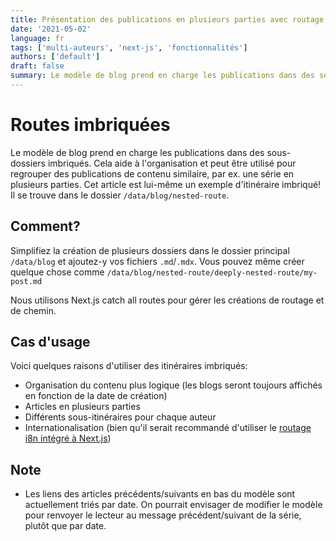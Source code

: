```yaml
---
title: Présentation des publications en plusieurs parties avec routage imbriqué
date: '2021-05-02'
language: fr
tags: ['multi-auteurs', 'next-js', 'fonctionnalités']
authors: ['default']
draft: false
summary: Le modèle de blog prend en charge les publications dans des sous-dossiers imbriqués. Cela peut être utilisé pour regrouper les publications de contenu similaire, par ex. un cours en plusieurs parties. Cet article est lui-même un exemple de routage imbriqué!
---
```


# Routes imbriquées

Le modèle de blog prend en charge les publications dans des sous-dossiers imbriqués. Cela aide à l'organisation et peut être utilisé pour regrouper des publications de contenu similaire, par ex. une série en plusieurs parties. Cet article est lui-même un exemple d'itinéraire imbriqué! Il se trouve dans le dossier `/data/blog/nested-route`.

## Comment?

Simplifiez la création de plusieurs dossiers dans le dossier principal `/data/blog` et ajoutez-y vos fichiers `.md`/`.mdx`. Vous pouvez même créer quelque chose comme `/data/blog/nested-route/deeply-nested-route/my-post.md`

Nous utilisons Next.js catch all routes pour gérer les créations de routage et de chemin.


## Cas d'usage

Voici quelques raisons d'utiliser des itinéraires imbriqués:

- Organisation du contenu plus logique (les blogs seront toujours affichés en fonction de la date de création)
- Articles en plusieurs parties
- Différents sous-itinéraires pour chaque auteur
- Internationalisation (bien qu'il serait recommandé d'utiliser le [routage i8n intégré à Next.js](https://nextjs.org/docs/advanced-features/i18n-routing))

## Note

- Les liens des articles précédents/suivants en bas du modèle sont actuellement triés par date. On pourrait envisager de modifier le modèle pour renvoyer le lecteur au message précédent/suivant de la série, plutôt que par date.
